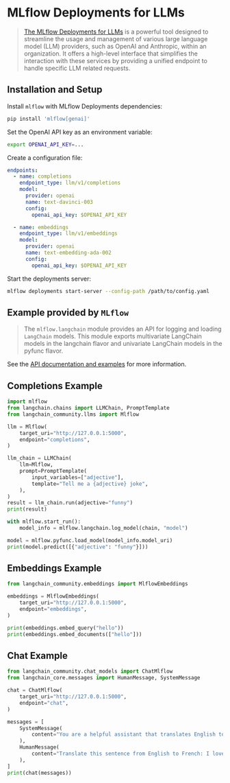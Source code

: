 # MLflow Deployments for LLMs

>[The MLflow Deployments for LLMs](https://www.mlflow.org/docs/latest/llms/deployments/index.html) is a powerful tool designed to streamline the usage and management of various large
> language model (LLM) providers, such as OpenAI and Anthropic, within an organization. It offers a high-level interface
> that simplifies the interaction with these services by providing a unified endpoint to handle specific LLM related requests.

## Installation and Setup

Install `mlflow` with MLflow Deployments dependencies:

```sh
pip install 'mlflow[genai]'
```

Set the OpenAI API key as an environment variable:

```sh
export OPENAI_API_KEY=...
```

Create a configuration file:

```yaml
endpoints:
  - name: completions
    endpoint_type: llm/v1/completions
    model:
      provider: openai
      name: text-davinci-003
      config:
        openai_api_key: $OPENAI_API_KEY

  - name: embeddings
    endpoint_type: llm/v1/embeddings
    model:
      provider: openai
      name: text-embedding-ada-002
      config:
        openai_api_key: $OPENAI_API_KEY
```

Start the deployments server:

```sh
mlflow deployments start-server --config-path /path/to/config.yaml
```

## Example provided by `MLflow`

>The `mlflow.langchain` module provides an API for logging and loading `LangChain` models.
> This module exports multivariate LangChain models in the langchain flavor and univariate LangChain
> models in the pyfunc flavor.

See the [API documentation and examples](https://www.mlflow.org/docs/latest/llms/langchain/index.html) for more information.

## Completions Example

```python
import mlflow
from langchain.chains import LLMChain, PromptTemplate
from langchain_community.llms import Mlflow

llm = Mlflow(
    target_uri="http://127.0.0.1:5000",
    endpoint="completions",
)

llm_chain = LLMChain(
    llm=Mlflow,
    prompt=PromptTemplate(
        input_variables=["adjective"],
        template="Tell me a {adjective} joke",
    ),
)
result = llm_chain.run(adjective="funny")
print(result)

with mlflow.start_run():
    model_info = mlflow.langchain.log_model(chain, "model")

model = mlflow.pyfunc.load_model(model_info.model_uri)
print(model.predict([{"adjective": "funny"}]))
```

## Embeddings Example

```python
from langchain_community.embeddings import MlflowEmbeddings

embeddings = MlflowEmbeddings(
    target_uri="http://127.0.0.1:5000",
    endpoint="embeddings",
)

print(embeddings.embed_query("hello"))
print(embeddings.embed_documents(["hello"]))
```

## Chat Example

```python
from langchain_community.chat_models import ChatMlflow
from langchain_core.messages import HumanMessage, SystemMessage

chat = ChatMlflow(
    target_uri="http://127.0.0.1:5000",
    endpoint="chat",
)

messages = [
    SystemMessage(
        content="You are a helpful assistant that translates English to French."
    ),
    HumanMessage(
        content="Translate this sentence from English to French: I love programming."
    ),
]
print(chat(messages))
```
